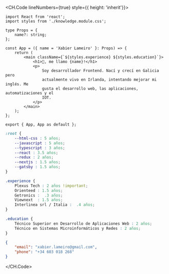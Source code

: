 <CH.Code lineNumbers={true} style={{ height: 'inherit'}}>

```tsx index.tsx box=9[23:38]
import React from 'react';
import styles from './knowledge.module.css';

type Props = {
    name?: string;
};

const App = ({ name = 'Xabier Lameiro' }: Props) => {
    return (
        <main className={`${styles.experience} ${styles.education}`}>
            <h1>👋, me llamo {name}!</h1>
            <p>
                Soy desarrollador Frontend. Nací y crecí en Galicia pero
                actualmente vivo en Irlanda, intentando mejorar mi inglés. Me
                gusta el desarrollo web, las aplicaciones, automatizaciones y el
                IOT.
            </p>
        </main>
    );
};

export { App, App as default };
```

```css knowledge.module.css
:root {
    --html-css : 5 años;
    --javascript : 5 años;
    --typescript : 3 años;
    --react : 3.5 años;
    --redux : 2 años;
    --nextjs : 1.5 años;
    --gatsby : 1.5 años;
}

.experience {
    Plexus Tech : 2 años !important;
    Orienteed : 1.5 años;
    Getronics :  .3 años;
    Viewnext  : 1.5 años;
    Interlinea srl / Italia :  .4 años;
}

.education {
    Técnico Superior en Desarrollo de Aplicaciones Web : 2 años;
    Técnico en Sistemas Microinformáticos y Redes : 2 años;
}
```

```json contact.json
{
    "email": "xabier.lameiro@gmail.com",
    "phone": "+34 603 018 268"
}
```

</CH.Code>
